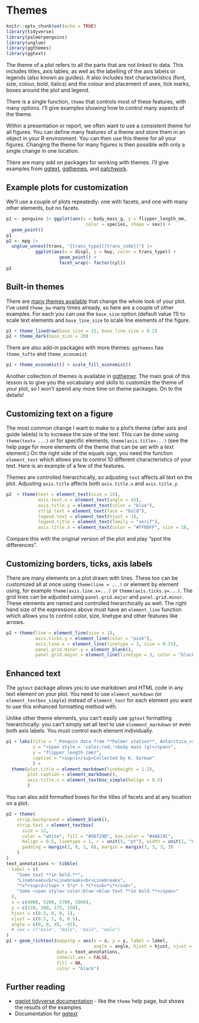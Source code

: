 # Themes {#theme}

```r
knitr::opts_chunk$set(echo = TRUE)
library(tidyverse)
library(palmerpenguins)
library(unglue)
library(ggthemes)
library(ggtext)
```

The theme of a plot refers to all the parts that are not linked to data. This includes titles, axis lables, as well as the labelling of the axis labels or legends (also known as guides). It also includes text characteristics (font, size, colour, bold, italics) and the colour and placement of axes, tick marks, boxes around the plot and legend.

There is a single function, `theme` that controls most of these features, with many options. I'll give examples showing how to control many aspects of the theme.

Within a presentation or report, we often want to use a consistent theme for all figures. You can define many features of a theme and store them in an object in your R environment. You can then use this theme for all your figures. Changing the theme for many figures is then possible with only a single change in one location.

There are many add on packages for working with themes. I'll give examples from [ggtext](), [ggthemes](), and [patchwork]().

## Example plots for customization

We'll use a couple of plots repeatedly: one with facets, and one with many other elements, but no facets.

```r
p1 <- penguins |> ggplot(aes(x = body_mass_g, y = flipper_length_mm, 
                              color = species, shape = sex)) + 
  geom_point()
p1
p2 <- mpg |> 
  unglue_unnest(trans, "{trans_type}({trans_code})") |>
           ggplot(aes(x = displ, y = hwy, color = trans_type)) +
                    geom_point() +
                    facet_wrap(~ factor(cyl))
p2
```

## Built-in themes

There are [many themes available](https://ggplot2.tidyverse.org/reference/ggtheme.html) that change the whole look of your plot. I've used `theme_bw` many times already, so here are a couple of other examples. For each you can use the `base_size` option (default value 11) to scale text elements and `base_line_size` to scale line elements of the figure.

```r
p1 + theme_linedraw(base_size = 15, base_line_size = 0.2)
p2 + theme_dark(base_size = 20)
```

There are also add-in packages with more themes: `ggthemes` has `theme_tufte` and `theme_economist`

```r
p1 + theme_economist() + scale_fill_economist()
```

Another collection of themes is available in [ggthemer](https://github.com/Mikata-Project/ggthemr). The main goal of this lesson is to give you the vocabulary and skills to customize the theme of your plot, so I won't spend any more time on theme packages. On to the details!

## Customizing text on a figure

The most common change I want to make to a plot's theme (after axis and guide labels) is to increase the size of the text. This can be done using `theme(text= ...)` or for specific elements, `theme(axis.title=...)` (see the help page for more elements of the theme that can be set with a text element.) On the right side of the equals sign, you need the function `element_text` which allows you to control 10 different characteristics of your text. Here is an example of a few of the features.

Themes are controlled hierarchically, so adjusting `text` affects all text on the plot. Adjusting `axis.title` affects both `axis.title.x` and `axis.title.y`.

```r
p2  + theme(text = element_text(size = 15),
            axis.text.x = element_text(angle = 45),
            axis.title.y = element_text(color = "blue"),
            strip.text = element_text(face = "bold"),
            legend.text = element_text(hjust = 1),
            legend.title = element_text(family = "serif"),
            axis.title.x = element_text(color = "#FF00FF", size = 18, face = "italic", family = "mono"))
```

Compare this with the original version of the plot and play "spot the differences".


## Customizing borders, ticks, axis labels

There are many elements on a plot drawn with lines. These too can be customized all at once using `theme(line = ...)` or element by element using, for example `theme(axis.line.x=...)` or `theme(axis.ticks.y=...)`. The grid lines can be adjusted using `panel.grid.major` and `panel.grid.minor`. These elements are named and controlled hierarchically as well. The right hand size of the expressions above must have an `element_line` function which allows you to control color, size, linetype and other features like arrows. 

```r
p2 + theme(line = element_line(size = 1),
           axis.ticks.y = element_line(color = "pink"),
           axis.line.x = element_line(linetype = 3, size = 0.25),
           panel.grid.minor.y = element_blank(),
           panel.grid.major = element_line(linetype = 3, color = "black", size = 0.25))
```

## Enhanced text

The `ggtext` package allows you to use markdown and HTML code in any text element on your plot. You need to use `element_markdown` (or `element_textbox_simple`) instead of `element_text` for each element you want to use this enhanced formatting method with.

Unlike other theme elements, you can't easily use `ggtext` formatting hierarchically: you can't simply set all text to use `elemment_markdown` or even both axis labels. You must control each element individually.

```r
p1 + labs(title = "_Penguin data from **Palmer station**, Antarctica_<sup>1</sup>",
          x = "<span style = 'color:red;'>body mass (g)</span>",
          y = "flipper length (mm)",
          caption = "<sup>1</sup>Collected by K. Gorman"
          ) + 
  theme(plot.title = element_markdown(lineheight = 1.2),
        plot.caption = element_markdown(),
        axis.title.x = element_textbox_simple(halign = 0.5)
        )
```

You can also add formatted boxes for the titles of facets and at any location on a plot.

```r
p2 + theme(
    strip.background = element_blank(),
    strip.text = element_textbox(
      size = 12,
      color = "white", fill = "#5D729D", box.color = "#4A618C",
      halign = 0.5, linetype = 1, r = unit(5, "pt"), width = unit(1, "npc"),
      padding = margin(2, 0, 1, 0), margin = margin(3, 3, 3, 3)
    )
)
text_annotations <- tibble(
  label = c(
    "Some text **in bold.**",
    "Linebreaks<br>Linebreaks<br>Linebreaks",
    "*x*<sup>2</sup> + 5*x* + *C*<sub>*i*</sub>",
    "Some <span style='color:blue'>blue text **in bold.**</span>"
  ),
  x = c(4000, 5200, 5700, 5000),
  y = c(220, 200, 175, 150),
  hjust = c(0.5, 0, 0, 1),
  vjust = c(0.5, 1, 0, 0.5),
  angle = c(0, 0, 45, -45),
  # sex = c("male", "male", "male", "male")
)
p1 + geom_richtext(mapping = aes(x = x, y = y, label = label,
                                 angle = angle, hjust = hjust, vjust = vjust),
                   data = text_annotations,
                   inherit.aes = FALSE,
                   fill = NA,
                   color = "black")
```


## Further reading

* [ggplot tidyverse documentation](https://ggplot2.tidyverse.org/reference/theme.html) - like the `theme` help page, but shows the results of the examples
* Documentation for [ggtext](https://github.com/wilkelab/ggtext)
